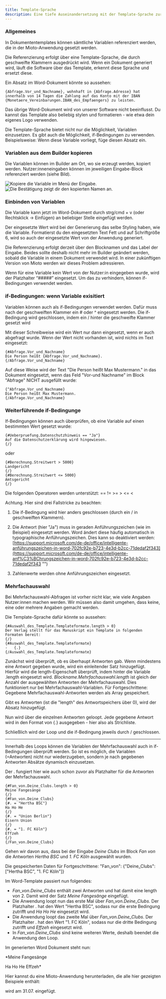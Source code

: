 ```yaml
---
title: Template-Sprache
description: Eine tiefe Auseinandersetzung mit der Template-Sprache zur Dokumentenautomatisierung.
---
```



### Allgemeines

In Dokumententemplates können sämtliche Variablen referenziert werden, die in der Mioto-Anwendung gesetzt werden.

Die Referenzierung erfolgt über eine Template-Sprache, die durch geschweifte Klammern ausgedrückt wird. Wenn ein Dokument generiert wird, läuft die Software über das Template, erkennt diese Sprache und ersetzt diese.

Ein Absatz im Word-Dokument könnte so aussehen:

```
{Abfrage.Vor_und_Nachname}, wohnhaft in {Abfrage.Adresse} hat innerhalb von 14 Tagen die Zahlung auf das Konto mit der IBAN {Monetaere_Vereinbarungen.IBAN_des_Empfaengers} zu leisten. 
```

Das übrige Word-Dokument wird von unserer Software nicht beeinflusst. Du kannst das Template also beliebig stylen und formatieren - wie etwa dein eigenes Logo verwenden. 

Die Template-Sprache bietet nicht nur die Möglichkeit, Variablen einzusetzen. Es gibt auch die Möglichkeit, if-Bedingungen zu verwenden. Beispielsweise: Wenn diese Variable vorliegt, füge diesen Absatz ein.

### Variablen aus dem Builder kopieren

Die Variablen können im Builder am Ort, wo sie erzeugt werden, kopiert werden. Nutzer:inneneingaben können im jeweiligen Eingabe-Block referenziert werden (siehe Bild).

![Kopiere die Variable im Menü der Eingabe.](/img/var_kopieren.png "Kopiere die Variable im Menü der Eingabe.")
![Die Bestätigung zeigt dir den kopierten Namen an.](/img/var_kopiert.png "Die Bestätigung zeigt dir den kopierten Namen an.")


### Einbinden von Variablen

Die Variable kann jetzt im Word-Dokument durch strg/cmd + v (oder Rechtsklick -> Einfügen) an beliebiger Stelle eingefügt werden.

Der eingesetzte Wert wird bei der Generierung das selbe Styling haben, wie die Variable. Formatierst du den eingesetzten Text Fett und auf Schriftgröße 6, wird so auch der eingesetzte Wert von der Anwendung generiert.

Die Referenzierung erfolgt derzeit über den Blocknamen und das Label der Eingabe. Beides sollte deshalb nicht mehr im Builder geändert werden, sobald die Variable in einem Dokument verwendet wird. In einer zukünftigen Version von Mioto werden wir dieses Problem adressieren.

Wenn für eine Variable kein Wert von der Nutzer:in eingegeben wurde, wird der Platzhalter “#####” eingesetzt. Um das zu verhindern, können if-Bedingungen verwendet werden.

### if-Bedingungen: wenn Variable exisitiert

Variablen können auch als if-Bedingungen verwendet werden. Dafür muss nach der geschweiften Klammer ein # oder ^ eingesetzt werden. Die if-Bedingung wird geschlossen, indem ein / hinter die geschweifte Klammer gesetzt wird

Mit dieser Schreibweise wird ein Wert nur dann eingesetzt, wenn er auch abgefragt wurde. Wenn der Wert nicht vorhanden ist, wird nichts im Text eingesetzt:

```
{#Abfrage.Vor_und_Nachname}
Die Person heißt {Abfrage.Vor_und_Nachname}.
{/Abfrage.Vor_und_Nachname}
```

Auf diese Weise wird der Text "Die Person heißt Max Mustermann." in das Dokument eingesetzt, wenn das Feld "Vor-und Nachname" im Block "Abfrage" NICHT ausgefüllt wurde:

```
{^Abfrage.Vor_und_Nachname}
Die Person heißt Max Mustermann.
{/Abfrage.Vor_und_Nachname}
```

### Weiterführende if-Bedingunge

If-Bedingungen können auch überprüfen, ob eine Variable auf einen bestimmten Wert gesetzt wurde:

```
{#Ueberpruefung.Datenschutzhinweis == "Ja"}
Auf die Datenschutzerklärung wird hingewiesen.
{/}
```

oder

```
{#Berechnung.Streitwert > 5000}
Landgericht
{/}
{#Berechnung.Streitwert <= 5000}
Amtsgericht
{/}
```



Die folgenden Operatoren werden unterstützt: == != >= > <= <

Achtung. Hier sind drei Fallstricke zu beachten:

1. Die if-Bedingung wird hier anders geschlossen (durch ein / in geschweiften Klammern).

2. Die Antwort (hier "Ja") muss in geraden Anführungszeichen (wie im Beispiel) eingesetzt werden. Word ändert diese häufig automatisch in typographische Anführungszeichen. Dies kann so deaktiviert werden: [https://support.microsoft.com/de-de/office/intelligente-anführungszeichen-in-word-702fc92e-b723-4e3d-b2cc-71dedaf2f343](https://support.microsoft.com/de-de/office/intelligente-anf%C3%BChrungszeichen-in-word-702fc92e-b723-4e3d-b2cc-71dedaf2f343 "")

3. Zahlenwerte werden ohne Anführungszeichen eingesetzt.

### Mehrfachauswahl

Bei Mehrfachauswahl-Abfragen ist vorher nicht klar, wie viele Angaben Nutzer:innen machen werden. Wir müssen also damit umgehen, dass keine, eine oder mehrere Angaben gemacht werden.

Die Template-Sprache dafür könnte so aussehen:

```
{#Auswahl_des_Template.Templateformate.length > 0}
Der Verlag stellt für das Manuskript ein Template in folgenden Formaten bereit:
{/}
{#Auswahl_des_Template.Templateformate}
-	{.}
{/Auswahl_des_Template.Templateformate}
```

Zunächst wird überprüft, ob es überhaupt Antworten gab. Wenn mindestens eine Antwort gegeben wurde, wird ein einleitender Satz hinzugefügt. Hierfür wird die length-Eigenschaft überprüft, indem hinter die Variable .length eingesetzt wird. *Blockname.Mehrfachauswahl.length* ist gleich der Anzahl der ausgewählten Antworten der Mehrfachauswahl. Dies funktioniert nur bei Mehrfachauswahl-Variablen. Für Fortgeschrittene: Gegebene Mehrfachauswahl-Antworten werden als Array gespeichert.

Gibt es Antworten (ist die "length" des Antwortspeichers über 0), wird der Absatz hinzugefügt.

Nun wird über die einzelnen Antworten geloopt. Jede gegebene Antwort wird in den Format von {.} ausgegeben - hier also als Strichliste.

Schließlich wird der Loop und die if-Bedingung jeweils durch / geschlossen.

---

Innerhalb des Loops können die Variablen der Mehrfachauswahl auch in if-Bedingungen überprüft werden. So ist es möglich, die Variablen (=Antworten) nicht nur wiederzugeben, sondern je nach gegebenen Antworten Absätze dynamisch einzusetzen.

Der . fungiert hier wie auch schon zuvor als Platzhalter für die Antworten der Mehrfachauswahl.

```
{#Fan_von.Deine_Clubs.length > 0}
Meine Fangesänge
{/}
{#Fan_von.Deine_Clubs}
{#. = "Hertha BSC"}
Ha Ho He
{/}
{#. = "Union Berlin"}
Eisern Union
{/}
{#. = "1. FC Köln"}
Effzeh
{/}
{/Fan_von.Deine_Clubs}
```

Gehen wir davon aus, dass bei der Eingabe *Deine Clubs* im Block *Fan von* die Antworten *Hertha BSC* und *1. FC Köln* ausgewählt wurden.

Die gespeicherten Daten für Fortgeschrittene: "Fan_von": {"Deine_Clubs": ["Hertha BSC", "1. FC Köln"]}

Im Word-Template passiert nun folgendes:
* *Fan_von.Deine_Clubs* enthält zwei Antworten und hat damit eine length von 2. Damit wird der Satz *Meine Fangesänge* eingefügt.
* Die Anwendung loopt nun das erste Mal über *Fan_von.Deine_Clubs*. Der Platzhalter . hat den Wert "Hertha BSC", sodass nur die erste Bedingung zutrifft und *Ha Ho He* eingesetzt wird.
* Die Anwendung loopt das zweite Mal über *Fan_von.Deine_Clubs*. Der Platzhalter . hat den Wert "1. FC Köln", sodass nur die dritte Bedingung zutrifft und *Effzeh* eingesetzt wird.
* In *Fan_von.Deine_Clubs* sind keine weiteren Werte, deshalb beendet die Anwendung den Loop. 

Im generierten Word Dokument steht nun:

*Meine Fangesänge

Ha Ho He
Effzeh*

Hier kannst du eine Mioto-Anwendung herunterladen, die alle hier gezeigten Beispiele enthält:

wird am 31.07. eingefügt.

